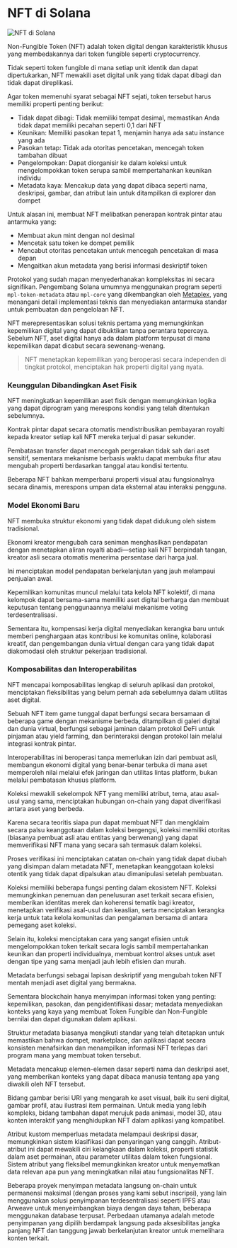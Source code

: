
# NFT di Solana

![NFT di Solana](/graphics/course-banners/nfts-on-solana.png)

Non-Fungible Token (NFT) adalah token digital dengan karakteristik khusus yang membedakannya dari token fungible seperti cryptocurrency.

Tidak seperti token fungible di mana setiap unit identik dan dapat dipertukarkan, NFT mewakili aset digital unik yang tidak dapat dibagi dan tidak dapat direplikasi.

<ArticleSection name="Properti NFT" id="nft-properties" level="h2" />

Agar token memenuhi syarat sebagai NFT sejati, token tersebut harus memiliki properti penting berikut:
- Tidak dapat dibagi: Tidak memiliki tempat desimal, memastikan Anda tidak dapat memiliki pecahan seperti 0,1 dari NFT
- Keunikan: Memiliki pasokan tepat 1, menjamin hanya ada satu instance yang ada
- Pasokan tetap: Tidak ada otoritas pencetakan, mencegah token tambahan dibuat
- Pengelompokan: Dapat diorganisir ke dalam koleksi untuk mengelompokkan token serupa sambil mempertahankan keunikan individu
- Metadata kaya: Mencakup data yang dapat dibaca seperti nama, deskripsi, gambar, dan atribut lain untuk ditampilkan di explorer dan dompet

Untuk alasan ini, membuat NFT melibatkan penerapan kontrak pintar atau antarmuka yang:
- Membuat akun mint dengan nol desimal
- Mencetak satu token ke dompet pemilik
- Mencabut otoritas pencetakan untuk mencegah pencetakan di masa depan
- Mengaitkan akun metadata yang berisi informasi deskriptif token

Protokol yang sudah mapan menyederhanakan kompleksitas ini secara signifikan. Pengembang Solana umumnya menggunakan program seperti `mpl-token-metadata` atau `mpl-core` yang dikembangkan oleh [Metaplex](https://metaplex.com), yang menangani detail implementasi teknis dan menyediakan antarmuka standar untuk pembuatan dan pengelolaan NFT.

<ArticleSection name="Mengapa Non-Fungible Token Penting" id="why-non-fungible-tokens-matter" level="h2" />

NFT merepresentasikan solusi teknis pertama yang memungkinkan kepemilikan digital yang dapat dibuktikan tanpa perantara tepercaya. Sebelum NFT, aset digital hanya ada dalam platform terpusat di mana kepemilikan dapat dicabut secara sewenang-wenang.

> NFT menetapkan kepemilikan yang beroperasi secara independen di tingkat protokol, menciptakan hak properti digital yang nyata.

### Keunggulan Dibandingkan Aset Fisik

NFT meningkatkan kepemilikan aset fisik dengan memungkinkan logika yang dapat diprogram yang merespons kondisi yang telah ditentukan sebelumnya.

Kontrak pintar dapat secara otomatis mendistribusikan pembayaran royalti kepada kreator setiap kali NFT mereka terjual di pasar sekunder.

Pembatasan transfer dapat mencegah pergerakan tidak sah dari aset sensitif, sementara mekanisme berbasis waktu dapat membuka fitur atau mengubah properti berdasarkan tanggal atau kondisi tertentu.

Beberapa NFT bahkan memperbarui properti visual atau fungsionalnya secara dinamis, merespons umpan data eksternal atau interaksi pengguna.

### Model Ekonomi Baru

NFT membuka struktur ekonomi yang tidak dapat didukung oleh sistem tradisional.

Ekonomi kreator mengubah cara seniman menghasilkan pendapatan dengan menetapkan aliran royalti abadi—setiap kali NFT berpindah tangan, kreator asli secara otomatis menerima persentase dari harga jual.

Ini menciptakan model pendapatan berkelanjutan yang jauh melampaui penjualan awal.

Kepemilikan komunitas muncul melalui tata kelola NFT kolektif, di mana kelompok dapat bersama-sama memiliki aset digital berharga dan membuat keputusan tentang penggunaannya melalui mekanisme voting terdesentralisasi.

Sementara itu, kompensasi kerja digital menyediakan kerangka baru untuk memberi penghargaan atas kontribusi ke komunitas online, kolaborasi kreatif, dan pengembangan dunia virtual dengan cara yang tidak dapat diakomodasi oleh struktur pekerjaan tradisional.

### Komposabilitas dan Interoperabilitas

NFT mencapai komposabilitas lengkap di seluruh aplikasi dan protokol, menciptakan fleksibilitas yang belum pernah ada sebelumnya dalam utilitas aset digital.

Sebuah NFT item game tunggal dapat berfungsi secara bersamaan di beberapa game dengan mekanisme berbeda, ditampilkan di galeri digital dan dunia virtual, berfungsi sebagai jaminan dalam protokol DeFi untuk pinjaman atau yield farming, dan berinteraksi dengan protokol lain melalui integrasi kontrak pintar.

Interoperabilitas ini beroperasi tanpa memerlukan izin dari pembuat asli, membangun ekonomi digital yang benar-benar terbuka di mana aset memperoleh nilai melalui efek jaringan dan utilitas lintas platform, bukan melalui pembatasan khusus platform.

<ArticleSection name="Collections" id="collections" level="h2" />

Koleksi mewakili sekelompok NFT yang memiliki atribut, tema, atau asal-usul yang sama, menciptakan hubungan on-chain yang dapat diverifikasi antara aset yang berbeda.

Karena secara teoritis siapa pun dapat membuat NFT dan mengklaim secara palsu keanggotaan dalam koleksi bergengsi, koleksi memiliki otoritas (biasanya pembuat asli atau entitas yang berwenang) yang dapat memverifikasi NFT mana yang secara sah termasuk dalam koleksi.

Proses verifikasi ini menciptakan catatan on-chain yang tidak dapat diubah yang disimpan dalam metadata NFT, menetapkan keanggotaan koleksi otentik yang tidak dapat dipalsukan atau dimanipulasi setelah pembuatan.

Koleksi memiliki beberapa fungsi penting dalam ekosistem NFT. Koleksi memungkinkan penemuan dan penelusuran aset terkait secara efisien, memberikan identitas merek dan koherensi tematik bagi kreator, menetapkan verifikasi asal-usul dan keaslian, serta menciptakan kerangka kerja untuk tata kelola komunitas dan pengalaman bersama di antara pemegang aset koleksi.

Selain itu, koleksi menciptakan cara yang sangat efisien untuk mengelompokkan token terkait secara logis sambil mempertahankan keunikan dan properti individualnya, membuat kontrol akses untuk aset dengan tipe yang sama menjadi jauh lebih efisien dan murah.

<ArticleSection name="Metadata" id="metadata" level="h2" />

Metadata berfungsi sebagai lapisan deskriptif yang mengubah token NFT mentah menjadi aset digital yang bermakna.

Sementara blockchain hanya menyimpan informasi token yang penting: kepemilikan, pasokan, dan pengidentifikasi dasar; metadata menyediakan konteks yang kaya yang membuat Token Fungible dan Non-Fungible bernilai dan dapat digunakan dalam aplikasi.

Struktur metadata biasanya mengikuti standar yang telah ditetapkan untuk memastikan bahwa dompet, marketplace, dan aplikasi dapat secara konsisten menafsirkan dan menampilkan informasi NFT terlepas dari program mana yang membuat token tersebut.

Metadata mencakup elemen-elemen dasar seperti nama dan deskripsi aset, yang memberikan konteks yang dapat dibaca manusia tentang apa yang diwakili oleh NFT tersebut.

Bidang gambar berisi URI yang mengarah ke aset visual, baik itu seni digital, gambar profil, atau ilustrasi item permainan. Untuk media yang lebih kompleks, bidang tambahan dapat merujuk pada animasi, model 3D, atau konten interaktif yang menghidupkan NFT dalam aplikasi yang kompatibel.

Atribut kustom memperluas metadata melampaui deskripsi dasar, memungkinkan sistem klasifikasi dan penyaringan yang canggih. Atribut-atribut ini dapat mewakili ciri kelangkaan dalam koleksi, properti statistik dalam aset permainan, atau parameter utilitas dalam token fungsional. Sistem atribut yang fleksibel memungkinkan kreator untuk menyematkan data relevan apa pun yang meningkatkan nilai atau fungsionalitas NFT.

Beberapa proyek menyimpan metadata langsung on-chain untuk permanensi maksimal (dengan proses yang kami sebut inscripsi), yang lain menggunakan solusi penyimpanan terdesentralisasi seperti IPFS atau Arweave untuk menyeimbangkan biaya dengan daya tahan, beberapa menggunakan database terpusat. Perbedaan utamanya adalah metode penyimpanan yang dipilih berdampak langsung pada aksesibilitas jangka panjang NFT dan tanggung jawab berkelanjutan kreator untuk memelihara konten terkait.